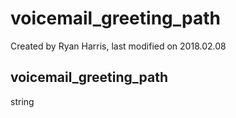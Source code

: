 
# voicemail_greeting_path 

 Created by  Ryan Harris, last modified on 2018.02.08

## voicemail_greeting_path

string


